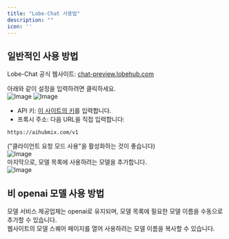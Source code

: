 ```yaml
---
title: "Lobe-Chat 사용법"
description: ""
icon: ''
---
```


## 일반적인 사용 방법
Lobe-Chat 공식 웹사이트: [chat-preview.lobehub.com](https://chat-preview.lobehub.com/?utm_source=aihubmix&utm_medium=website&utm_campaign=references)  

아래와 같이 설정을 입력하려면 클릭하세요.  
![Image](../../public/en/LC1.png)
![Image](../../public/en/LC2.png)  
- API 키: [이 사이트의 키](https://aihubmix.com/token)를 입력합니다.  
- 프록시 주소: 다음 URL을 직접 입력합니다:
``` 
https://aihubmix.com/v1
```
("클라이언트 요청 모드 사용"을 활성화하는 것이 좋습니다)  
![Image](../../public/en/LC3.png)  
마지막으로, 모델 목록에 사용하려는 모델을 추가합니다.  
![Image](../../public/en/LC4.png)

## 비 openai 모델 사용 방법

모델 서비스 제공업체는 openai로 유지되며, 모델 목록에 필요한 모델 이름을 수동으로 추가할 수 있습니다.  
웹사이트의 모델 스퀘어 페이지를 열어 사용하려는 모델 이름을 복사할 수 있습니다.